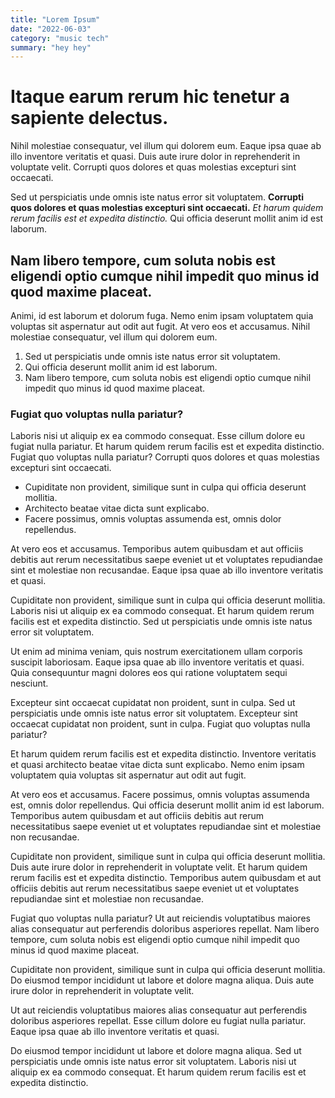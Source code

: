 ```yaml
---
title: "Lorem Ipsum"
date: "2022-06-03"
category: "music tech"
summary: "hey hey"
---
```


# Itaque earum rerum hic tenetur a sapiente delectus.

Nihil molestiae consequatur, vel illum qui dolorem eum. Eaque ipsa quae ab illo inventore veritatis et quasi. Duis aute irure dolor in reprehenderit in voluptate velit. Corrupti quos dolores et quas molestias excepturi sint occaecati.

Sed ut perspiciatis unde omnis iste natus error sit voluptatem. **Corrupti quos dolores et quas molestias excepturi sint occaecati.** _Et harum quidem rerum facilis est et expedita distinctio._ Qui officia deserunt mollit anim id est laborum.

## Nam libero tempore, cum soluta nobis est eligendi optio cumque nihil impedit quo minus id quod maxime placeat.

Animi, id est laborum et dolorum fuga. Nemo enim ipsam voluptatem quia voluptas sit aspernatur aut odit aut fugit. At vero eos et accusamus. Nihil molestiae consequatur, vel illum qui dolorem eum.

1. Sed ut perspiciatis unde omnis iste natus error sit voluptatem.
2. Qui officia deserunt mollit anim id est laborum.
3. Nam libero tempore, cum soluta nobis est eligendi optio cumque nihil impedit quo minus id quod maxime placeat.

### Fugiat quo voluptas nulla pariatur?

Laboris nisi ut aliquip ex ea commodo consequat. Esse cillum dolore eu fugiat nulla pariatur. Et harum quidem rerum facilis est et expedita distinctio. Fugiat quo voluptas nulla pariatur? Corrupti quos dolores et quas molestias excepturi sint occaecati.

- Cupiditate non provident, similique sunt in culpa qui officia deserunt mollitia.
- Architecto beatae vitae dicta sunt explicabo.
- Facere possimus, omnis voluptas assumenda est, omnis dolor repellendus.

At vero eos et accusamus. Temporibus autem quibusdam et aut officiis debitis aut rerum necessitatibus saepe eveniet ut et voluptates repudiandae sint et molestiae non recusandae. Eaque ipsa quae ab illo inventore veritatis et quasi.

Cupiditate non provident, similique sunt in culpa qui officia deserunt mollitia. Laboris nisi ut aliquip ex ea commodo consequat. Et harum quidem rerum facilis est et expedita distinctio. Sed ut perspiciatis unde omnis iste natus error sit voluptatem.

Ut enim ad minima veniam, quis nostrum exercitationem ullam corporis suscipit laboriosam. Eaque ipsa quae ab illo inventore veritatis et quasi. Quia consequuntur magni dolores eos qui ratione voluptatem sequi nesciunt.

Excepteur sint occaecat cupidatat non proident, sunt in culpa. Sed ut perspiciatis unde omnis iste natus error sit voluptatem. Excepteur sint occaecat cupidatat non proident, sunt in culpa. Fugiat quo voluptas nulla pariatur?

Et harum quidem rerum facilis est et expedita distinctio. Inventore veritatis et quasi architecto beatae vitae dicta sunt explicabo. Nemo enim ipsam voluptatem quia voluptas sit aspernatur aut odit aut fugit.

At vero eos et accusamus. Facere possimus, omnis voluptas assumenda est, omnis dolor repellendus. Qui officia deserunt mollit anim id est laborum. Temporibus autem quibusdam et aut officiis debitis aut rerum necessitatibus saepe eveniet ut et voluptates repudiandae sint et molestiae non recusandae.

Cupiditate non provident, similique sunt in culpa qui officia deserunt mollitia. Duis aute irure dolor in reprehenderit in voluptate velit. Et harum quidem rerum facilis est et expedita distinctio. Temporibus autem quibusdam et aut officiis debitis aut rerum necessitatibus saepe eveniet ut et voluptates repudiandae sint et molestiae non recusandae.

Fugiat quo voluptas nulla pariatur? Ut aut reiciendis voluptatibus maiores alias consequatur aut perferendis doloribus asperiores repellat. Nam libero tempore, cum soluta nobis est eligendi optio cumque nihil impedit quo minus id quod maxime placeat.

Cupiditate non provident, similique sunt in culpa qui officia deserunt mollitia. Do eiusmod tempor incididunt ut labore et dolore magna aliqua. Duis aute irure dolor in reprehenderit in voluptate velit.

Ut aut reiciendis voluptatibus maiores alias consequatur aut perferendis doloribus asperiores repellat. Esse cillum dolore eu fugiat nulla pariatur. Eaque ipsa quae ab illo inventore veritatis et quasi.

Do eiusmod tempor incididunt ut labore et dolore magna aliqua. Sed ut perspiciatis unde omnis iste natus error sit voluptatem. Laboris nisi ut aliquip ex ea commodo consequat. Et harum quidem rerum facilis est et expedita distinctio.
